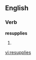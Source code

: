 ==English==

===Verb===
'''resupplies'''

# {{third-person singular of|[[resupply]]}}

[[vi:resupplies]]
